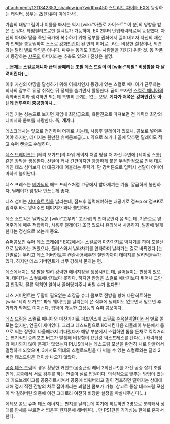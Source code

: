 attachment:/1211342353_shadow.jpg?width=450
[[스트리트 파이터 EX]]에 등장하는 캐릭터. 성우는 故[카유미 이에마사].

가슴의 태양그림이나 이름을 봐서는 역시 [wiki:"아폴로 가이스트" 이 분]의 영향을 받은 것 같다.
타임릴리즈로만 셀렉트가 가능하며, EX 2부터 난입캐릭터로써 등장했다. 
자신의 아내와 딸을 죽인 국가에 복수하기 위해 정부를 권좌에서 끌어내고자 자신의 재산과 인맥을 총동원하여 스스로 [[강화인간]]이 된 안티 히어로…라는 비장한 설정이나, 외견과는 달리 별로 악인은 아니다. 싸우는 동기도 죄없는 사람들을 지키기 위한 것. 동 작품에 등장하는 [[샤론]]의 아버지라는 추측도 있으나 진상은 불명.

'''…문제는 스컬로매니아 급의 골때리는 초필 데스 드림이 이 [wiki:"제필" 비장함을 다 날려버린다]-_-'''

이후 자신의 야망을 달성하기 위해 어째서인지 동경에 있는 스컬로 매니아가 근무하는 회사의 잡부로 위장 취직한 뒤 정체를 숨기면서 활동한다. 굳이 보자면 [[스컬로 매니아]]의 흑화버전이라 생각하면 되는데 특별히 관계는 없는 모양. '''게다가 저쪽은 강화인간도 아닌데 전투력이 충공깽이니…'''


게임 기본 성능으로 보자면 게임내 최강급으로, 육탄전으로 따져보면 전 캐릭터 최강의 데미지와 콤보를 자랑한다. 즉, '''개캐'''다.

데스크래시는 앞으로 전진하며 어깨로 치는데, 사용후 딜레이가 있으니, 콤보로 넣어주어야 하지만, 데미지는 웬만한 슈퍼콤보급(...). 약으로 쓰거나 끝에 맞추면 딜레이도 적고 슈퍼 캔슬도 수월하다. 

[[데스 브레이크]]는 [테리 보가드]의 파워 게이져 처럼 땅을 쳐 자신 주변에 [레이징 스톰]같은 장막을 생성한다. 선딜이 꽤나 긴편이지만 빵빵하게 붙은 무적판정으로 인해 대공기인 데스 섬머보다 더 대공기에 어울리는 주력기. 단 강버튼으로 입력시 선딜이 어마어마하게 늘어난다.

데스 프레스는 [[베가]]님의 헤드 프레스처럼 고공에서 밟아제끼는 기술. 깔끔하게 봉인하자, 딜레이가 엄청나 안쓰는게 좋다.

데스 섬머는 [[서머솔트 킥]]을 날리는데, 점프후 입력해야하는 대공기로 점프p or 점프K로 입력후 바로 넣어주면 데미지가 꽤나 쓸만하다. 

데스 소드킥은 날카로운 [wiki:"고우키" 고선생]의 천마공인각 쯤 되는데, 기습으로 넣어주기에 매우 적합하다, 사용후 딜레이가 조금 있으니 유의해서 사용하자. 발끝에 닿게 한다는 정신으로 쓰는게 중요. 

슈퍼콤보인 슈퍼 데스 크래쉬[* EX2에서는 스컬로와 마찬가지로 박치기를 하며 포물선으로 날라가는 거였으나, 플러스와서 날라차기를 연타하며 날라가는 걸로 바뀌었다.]는 단발로는 무리고 데스 거버먼트후 캔슬사용해주면 절반가까이 데미지를 날려먹을수가 있다. 하지만 데스 거버먼트가 너무 강해서 묻히는 편.

데스에너지는 양 팔을 벌려 강력한 에너지장을 생성시키는데, 끌어들이는 판정이 있으며, 데미지는 스컬로에너지보다 못하다. 하지만 판정은 스컬로 에너지보다 뛰어나 그만큼 안정적. 물론 막히면 알아서 끌어당겨주니 버틸 수가 없다!!!!

데스 거버먼트는 두말이 필요없는 최강급 슈퍼 콤보로 전방을 향해 다단히트하는 [wiki:"테리 보가드" 파워 웨이브]를 날리는데 쓴 직후에 딜레이도 없으면서 맞으면 추가타가 막혀도 이지선다, 압박이 가능한 고성능의 슈퍼 콤보이다.

[http://www.youtube.com/watch?v=SdK7HRLAC70 데스 드림]은 스컬로 매니아와 마찬가지로 퍼포먼스계 초필로 [[순옥살]]계열이라서 별로 쓸모는 없지만, 연출이 재미있다. 그리고 데스드림으로 KO시킨다음 리플레이 부분에서 톱으로 써는 장면이 나올때까지 기다렸다가 해당 부분에서 스킵하면 톱을 든채로 킥킥거리는 엽기적인 승리포즈 버그가 발생해 비장함이 요단강 익스프레스를 탄다(…)
캐릭터성과 매치되지 않아 문제가 많았는지 PLUS에서는 데스드림 모션을 완전히 새로 만들어서 멀쩡하게 되었으며, 3에서도 역대의 스컬로드림을 다 써볼 수 있는 스컬로와는 달리 2 버전 데스드림은 더이상 나오지 않았다.

[http://www.youtube.com/watch?v=19B-FhrPonE 공중 데스 드림]의 경우 황당한 커맨드(공중근접 레버 2회전+P)를 가진 공중 잡기 초필인데, 공중에서 서로 검투를 하는 연출이 실로 압권이다. 의식적으로 맞추는 방법이 있는데 가드브레이크를 공중히트시켜서 공중에 띄워버리고 같이 점프하면 떨어지는 상대에 대해 접지 직전 간발의 차로 잡아버리는 괴랄한 콤보가 가능. 참고로 통상 데스드림 모션이 싹 갈려버린 와중에 이건 그대로라 여전히 비장한 설정을 박살내주신다(…)

메테오 콤보 슈퍼 데스 에너지는 펀치를 날리는데 여기에 히트하면 3명으로 분리돼서 상대를 만세를 부르면서 띄운후 원자분해 해버린다… 만 PS1판은 기기성능 한계로 혼자서 한다.

